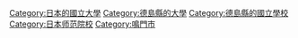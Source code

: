 {{catmore}}
[[Category:日本的國立大學|Category:日本的國立大學]]
[[Category:德島縣的大學|Category:德島縣的大學]]
[[Category:德島縣的國立學校|Category:德島縣的國立學校]]
[[Category:日本师范院校|Category:日本师范院校]]
[[Category:鳴門市|Category:鳴門市]]